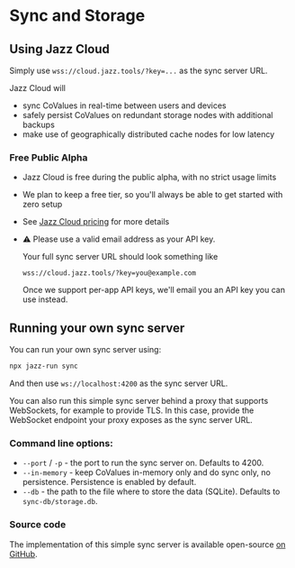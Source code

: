 # Sync and Storage

## Using Jazz Cloud

Simply use `wss://cloud.jazz.tools/?key=...` as the sync server URL.

Jazz Cloud will
- sync CoValues in real-time between users and devices
- safely persist CoValues on redundant storage nodes with additional backups
- make use of geographically distributed cache nodes for low latency

### Free Public Alpha

- Jazz Cloud is free during the public alpha, with no strict usage limits
- We plan to keep a free tier, so you'll always be able to get started with zero setup
- See [Jazz Cloud pricing](/cloud#pricing) for more details
- ⚠️ Please use a valid email address as your API key.

    Your full sync server URL should look something like

    ```wss://cloud.jazz.tools/?key=you@example.com```

    Once we support per-app API keys, we'll email you an API key you can use instead.


## Running your own sync server

You can run your own sync server using:

```sh
npx jazz-run sync
```

And then use `ws://localhost:4200` as the sync server URL.

You can also run this simple sync server behind a proxy that supports WebSockets, for example to provide TLS.
In this case, provide the WebSocket endpoint your proxy exposes as the sync server URL.

### Command line options:

- `--port` / `-p` - the port to run the sync server on. Defaults to 4200.
- `--in-memory` - keep CoValues in-memory only and do sync only, no persistence. Persistence is enabled by default.
- `--db` - the path to the file where to store the data (SQLite). Defaults to `sync-db/storage.db`.

### Source code

The implementation of this simple sync server is available open-source [on GitHub](https://github.com/gardencmp/jazz/blob/main/packages/jazz-run/src/startSync.ts).
